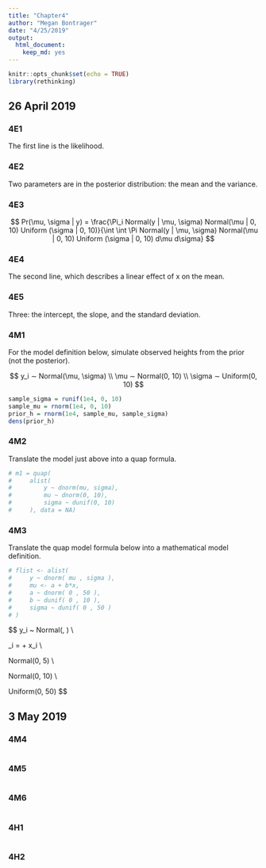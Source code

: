 ```yaml
---
title: "Chapter4"
author: "Megan Bontrager"
date: "4/25/2019"
output: 
  html_document: 
    keep_md: yes
---
```


```r
knitr::opts_chunk$set(echo = TRUE)
library(rethinking)
```

## 26 April 2019

### 4E1

The first line is the likelihood. 


### 4E2

Two parameters are in the posterior distribution: the mean and the variance.


### 4E3
$$
Pr(\mu, \sigma | y) = \frac{\Pi_i Normal(y | \mu, \sigma) Normal(\mu | 0, 10) Uniform (\sigma | 0, 10)}{\int \int \Pi Normal(y | \mu, \sigma) Normal(\mu | 0, 10) Uniform (\sigma | 0, 10) d\mu d\sigma}
$$

### 4E4

The second line, which describes a linear effect of x on the mean.


### 4E5

Three: the intercept, the slope, and the standard deviation.


### 4M1

For the model definition below, simulate observed heights from the prior (not the posterior).

$$
y_i ∼ Normal(\mu, \sigma) \\
\mu ∼ Normal(0, 10) \\
\sigma ∼ Uniform(0, 10)
$$

```r

sample_sigma = runif(1e4, 0, 10)
sample_mu = rnorm(1e4, 0, 10)
prior_h = rnorm(1e4, sample_mu, sample_sigma)
dens(prior_h)

```


### 4M2

Translate the model just above into a quap formula.

```r

# m1 = quap(
#     alist(
#         y ~ dnorm(mu, sigma),
#         mu ~ dnorm(0, 10),
#         sigma ~ dunif(0, 10)
#     ), data = NA)


```




### 4M3

Translate the quap model formula below into a mathematical model definition.


``` r
# flist <- alist(
#     y ~ dnorm( mu , sigma ),
#     mu <- a + b*x,
#     a ~ dnorm( 0 , 50 ),
#     b ~ dunif( 0 , 10 ),
#     sigma ~ dunif( 0 , 50 )
# )
```

$$
y_i ~ Normal(\mu, \sigma) \\

\mu_i = \alpha + \beta * x_i \\

\alpha \sim Normal(0, 5) \\

\beta \sim Normal(0, 10) \\

\sigma \sim Uniform(0, 50)
$$


## 3 May 2019

### 4M4

```r

```


### 4M5

```r

```


### 4M6

```r

```


### 4H1

```r

```


### 4H2
```r

```



